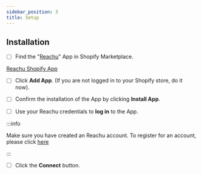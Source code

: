 ```yaml
---
sidebar_position: 3
title: Setup
---
```


## Installation

- [ ] Find the "[Reachu](https://apps.shopify.com/outshifter?)" App in Shopify
      Marketplace.

<div class="homepage-section two-cols">
  <div class="section-content">
    <a class="homepage-card2">
      <div class="card-content">
        <div class="imagelogo">
          <img
            alt=""
            src="https://docs.reachu.io/static/integrations/ecommerce_logo_shopify.svg"
          />
        </div>
        <a href="https://apps.shopify.com/outshifter?">Reachu Shopify App</a>
      </div>
    </a>
  </div>
</div>

- [ ] Click **Add App**. (If you are not logged in to your Shopify store, do it
      now).

- [ ] Confirm the installation of the App by clicking **Install App**.

- [ ] Use your Reachu credentials to **log in** to the App.

:::info

Make sure you have created an Reachu account. To register for an account, please
click [here](https://dashboard.reachu.io/register)

:::

- [ ] Click the **Connect** button.
